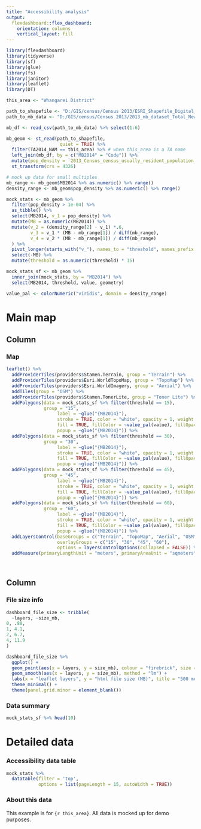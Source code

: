 ```yaml
---
title: "Accessibility analysis"
output: 
  flexdashboard::flex_dashboard:
    orientation: columns
    vertical_layout: fill
---
```


```r
library(flexdashboard)
library(tidyverse)
library(sf)
library(glue)
library(fs)
library(janitor)
library(leaflet)
library(DT)

this_area <- "Whangarei District"

path_to_shapefile <- "D:/GIS/census/Census 2013/ESRI_Shapefile_Digital_Boundaries_2014_High_Def_Clipped/MB2014_HD_Clipped.shp"
path_to_mb_data <- "D:/GIS/census/Census 2013/2013_mb_dataset_Total_New_Zealand_CSV/mb2013_indiv1.csv"

mb_df <- read_csv(path_to_mb_data) %>% select(1:6)

mb_geom <- st_read(path_to_shapefile,
                    quiet = TRUE) %>% 
  filter(TA2014_NAM == this_area) %>% # when this_area is a TA name
  left_join(mb_df, by = c("MB2014" = "Code")) %>% 
  mutate(pop_density = `2013_Census_census_usually_resident_population_count(1)` / SHAPE_Area) %>% 
  st_transform(crs = 4326)

# mock up data for small multiples
mb_range <- mb_geom$MB2014 %>% as.numeric() %>% range()
density_range <- mb_geom$pop_density %>% as.numeric() %>% range()

mock_stats <- mb_geom %>% 
  filter(pop_density > 1e-04) %>% 
  as_tibble() %>% 
  select(MB2014, v_1 = pop_density) %>% 
  mutate(MB = as.numeric(MB2014)) %>% 
  mutate(v_2 = (density_range[2] - v_1) *.6,
         v_3 = v_1 * (MB - mb_range[1]) / diff(mb_range),
         v_4 = v_2 * (MB - mb_range[1]) / diff(mb_range)
  ) %>% 
  pivot_longer(starts_with("v_"), names_to = "threshold", names_prefix = "v_") %>% 
  select(-MB) %>% 
  mutate(threshold = as.numeric(threshold) * 15)

mock_stats_sf <- mb_geom %>% 
  inner_join(mock_stats, by = "MB2014") %>% 
  select(MB2014, threshold, value, geometry)

value_pal <- colorNumeric("viridis", domain = density_range)
```

# Main map

Column {data-width=650}
-----------------------------------------------------------------------

### Map

```r
leaflet() %>%
  addProviderTiles(providers$Stamen.Terrain, group = "Terrain") %>%
  addProviderTiles(providers$Esri.WorldTopoMap, group = "TopoMap") %>%
  addProviderTiles(providers$Esri.WorldImagery, group = "Aerial") %>%
  addTiles(group = "OSM") %>%
  addProviderTiles(providers$Stamen.TonerLite, group = "Toner Lite") %>%
  addPolygons(data = mock_stats_sf %>% filter(threshold == 15),
              group = "15",
                   label = ~glue("{MB2014}"),
                   stroke = TRUE, color = "white", opacity = 1, weight = 1,
                   fill = TRUE, fillColor = ~value_pal(value), fillOpacity = 0.8,
                   popup = ~glue("{MB2014}")) %>%
  addPolygons(data = mock_stats_sf %>% filter(threshold == 30),
              group = "30",
                   label = ~glue("{MB2014}"),
                   stroke = TRUE, color = "white", opacity = 1, weight = 1,
                   fill = TRUE, fillColor = ~value_pal(value), fillOpacity = 0.8,
                   popup = ~glue("{MB2014}")) %>%
  addPolygons(data = mock_stats_sf %>% filter(threshold == 45),
              group = "45",
                   label = ~glue("{MB2014}"),
                   stroke = TRUE, color = "white", opacity = 1, weight = 1,
                   fill = TRUE, fillColor = ~value_pal(value), fillOpacity = 0.8,
                   popup = ~glue("{MB2014}")) %>%
  addPolygons(data = mock_stats_sf %>% filter(threshold == 60),
              group = "60",
                   label = ~glue("{MB2014}"),
                   stroke = TRUE, color = "white", opacity = 1, weight = 1,
                   fill = TRUE, fillColor = ~value_pal(value), fillOpacity = 0.8,
                   popup = ~glue("{MB2014}")) %>%
  addLayersControl(baseGroups = c("Terrain", "TopoMap", "Aerial", "OSM", "Toner Lite"),
                   overlayGroups = c("15", "30", "45", "60"),
                   options = layersControlOptions(collapsed = FALSE)) %>%
  addMeasure(primaryLengthUnit = "meters", primaryAreaUnit = "sqmeters")

  
```

Column {data-width=350}
-----------------------------------------------------------------------

### File size info

```r
dashboard_file_size <- tribble(
  ~layers, ~size_mb,
0, .88,
1, 4.1,
2, 6.7,
4, 11.9
)

dashboard_file_size %>% 
  ggplot() +
  geom_point(aes(x = layers, y = size_mb), colour = "firebrick", size = 3) +
  geom_smooth(aes(x = layers, y = size_mb), method = "lm") +
  labs(x = "leaflet layers", y = "html file size (MB)", title = "500 meshblocks per layer") +
  theme_minimal() +
  theme(panel.grid.minor = element_blank())
```


### Data summary

```r
mock_stats_sf %>% head(10)

```

# Detailed data

### Accessibility data table {data-height=800}
    
```r
mock_stats %>% 
  datatable(filter = 'top',
            options = list(pageLength = 15, autoWidth = TRUE))
```
    
### About this data {data-height=200}

This example is for ```{r this_area}```. All data is mocked up for demo purposes.

